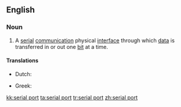 {{wikipedia}}
==English==

===Noun===
{{en-noun}}

# {{computing}} A [[serial]] [[communication]] physical [[interface]] through which [[data]] is transferred in or out one [[bit]] at a time.

====Translations====
{{trans-top}}
* Dutch: {{t-|nl|seriële poort|c}}
{{trans-mid}}
* Greek: {{t|el|σειριακή θύρα|f|tr=seiriakí thýra}}
{{trans-bottom}}

[[kk:serial port]]
[[ta:serial port]]
[[tr:serial port]]
[[zh:serial port]]